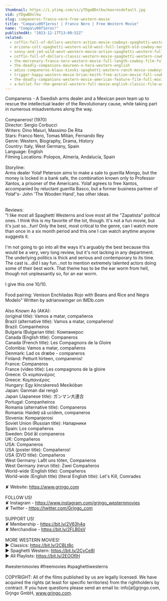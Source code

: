 ```yaml
---
thumbnail: https://i.ytimg.com/vi/yTDgwBDxlkw/maxresdefault.jpg
vid: yTDgwBDxlkw
slug: companeros-franco-nero-free-western-movie
title: "Compa\u00f1eros! | Franco Nero | Free Western Movie"
name: "Compa\u00f1eros!"
publishedAt: "2023-12-17T13:00:52Z"
related:
  - coffin-full-of-dollars-western-action-movie-cowboys-spaghetti-western-english
  - arizona-colt-spaghetti-western-wild-west-full-length-old-cowboy-movie
  - sonny-and-jed-wild-west-western-movie-action-spaghetti-western-full-length-english
  - coffin-full-of-dollars-classic-western-movie-spaghetti-western-cowboys-full-movies
  - the-mercenary-franco-nero-western-movie-full-length-cowboy-film-full-movie
  - the-deadly-companions-maureen-o-hara-western-english
  - adios-companeros-klaus-kinski-spaghetti-western-ranch-movie-cowboys
  - trigger-happy-western-movie-brian-keith-free-action-movie-full-cowboy-films-full-movies
  - the-deadly-companions-western-movie-american-feature-film-full-movie-english-free-films
  - a-bullet-for-the-general-western-full-movie-english-classic-film-watchfree-cowboyfilm
---
```


Companeros - A Swedish arms dealer and a Mexican peon team up to rescue the intellectual leader of the Revolutionary cause, while taking part in numerous misadventures along the way.<br />
<br />
Companeros! (1970)<br />
Director: Sergio Corbucci<br />
Writers: Dino Maiuri, Massimo De Rita<br />
Stars: Franco Nero, Tomas Milian, Fernando Rey<br />
Genre: Western, Biography, Drama, History <br />
Country: Italy, West Germany, Spain<br />
Language: English<br />
Filming Locations: Polopos, Almería, Andalucía, Spain<br />
<br />
Storyline:<br />
Arms dealer Yolaf Peterson aims to make a sale to guerilla Mongo, but the money is locked in a bank safe, the combination known only to Professor Xantos, a prisoner of the Americans. Yolaf agrees to free Xantos, accompanied by reluctant guerilla Basco, but a former business partner of Yolaf's- John 'The Wooden Hand', has other ideas.<br />
<br />
<br />
Reviews:<br />
"I like most all Spaghetti Westerns and love most all the "Zapatista" political ones. I think this is my favorite of the lot, though. It's not a fun movie, but it's just so...fun! Only the best, most critical to the genre, can I watch more than once in a six month period and this one I can watch anytime anyone suggests it.<br />
<br />
I'm not going to go into all the ways it's arguably the best because this would be a very, very long review, but it's not lacking in any department. The underlying politics is thick and serious and contemporary to its time. The cast is...did I say fun...not to mention extremely talented actors doing some of their best work. That theme has to be the ear worm from hell, though not unpleasantly so, for an ear worm.<br />
<br />
I give this one 10/10.<br />
<br />
Food pairing: Venison Enchiladas Rojo with Beans and Rice and Negra Modelo" Written by adrianswinger on IMDb.com<br />
<br />
Also Known As (AKA): <br />
(original title): Vamos a matar, compañeros<br />
Brazil (alternative title): Vamos a matar, compañeros!<br />
Brazil: Companheiros<br />
Bulgaria (Bulgarian title): Компанерос<br />
Canada (English title): Companeros<br />
Canada (French title): Les Compagnons de la Gloire<br />
Colombia: Vamos a matar, compañeros<br />
Denmark: Lad os dræbe - companeros<br />
Finland: Petturit hirteen, companeros!<br />
France: Companeros<br />
France (video title): Les compagnons de la gloire<br />
Greece: Οι κομπανιέρος<br />
Greece: Κομπανιέρος<br />
Hungary: Egy kincskereső Mexikóban<br />
Japan: Ganman dai rengô<br />
Japan (Japanese title): ガンマン大連合<br />
Portugal: Companheiros<br />
Romania (alternative title): Companeros<br />
Romania: Haideţi să ucidem, companeros<br />
Slovenia: Kompanjerosi<br />
Soviet Union (Russian title): Напарники<br />
Spain: Los compañeros<br />
Sweden: Död åt companeros<br />
UK: Compañeros<br />
USA: Companeros<br />
USA (poster title): Compañeros!<br />
USA (DVD title): Compañeros<br />
West Germany: Laßt uns töten, Companeros<br />
West Germany (rerun title): Zwei Compañeros<br />
World-wide (English title): Compañeros<br />
World-wide (English title) (literal English title): Let's Kill, Comrades<br />
<br />
✘ Website: https://www.grjngo.com<br />
<br />
FOLLOW US!<br />
✘ Instagram - https://www.instagram.com/grjngo_westernmovies<br />
✘ Twitter - https://twitter.com/Grjngo_com<br />
<br />
SUPPORT US!<br />
✘ Membership - https://bit.ly/2V63h4q<br />
✘ Merchandise - https://bit.ly/2FLB0sV<br />
<br />
MORE WESTERN MOVIES! <br />
► Classics: https://bit.ly/2CBLt8c <br />
► Spaghetti Western: https://bit.ly/2CyCe8I <br />
► All Playlists: https://bit.ly/2EOOfIH <br />
<br />
#westernmovies #freemovies #spaghettiwesterns<br />
<br />
COPYRIGHT: All of the films published by us are legally licensed. We have acquired the rights (at least for specific territories) from the rightholders by contract. If you have questions please send an email to: info[at]grjngo.com, Grjngo GmbH, www.grjngo.com.